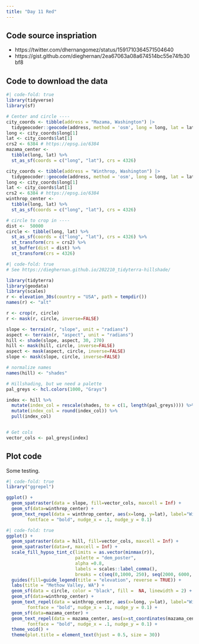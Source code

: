 ```yaml
---
title: "Day 11 Red"
---
```


## Code source inspriation

* https://twitter.com/dhernangomez/status/1591710364571504640
* https://gist.github.com/dieghernan/2ea67063a08a674514bc55e74fb30bf8

## Code to download the data


```r
#| code-fold: true
library(tidyverse)
library(sf)

# Center and circle ----
city_coords <- tibble(address = "Mazama, Washington") |> 
  tidygeocoder::geocode(address, method = 'osm', long = long, lat = lat)
long <- city_coords$long[1]
lat <- city_coords$lat[1]
crs2 <- 6384 # https://epsg.io/6384
mazama_center <-
  tibble(long, lat) %>%
  st_as_sf(coords = c("long", "lat"), crs = 4326)

city_coords <- tibble(address = "Winthrop, Washington") |> 
  tidygeocoder::geocode(address, method = 'osm', long = long, lat = lat)
long <- city_coords$long[1]
lat <- city_coords$lat[1]
crs2 <- 6384 # https://epsg.io/6384
winthrop_center <-
  tibble(long, lat) %>%
  st_as_sf(coords = c("long", "lat"), crs = 4326)

# circle to crop in ----
dist <-  50000
circle <- tibble(long, lat) %>%
  st_as_sf(coords = c("long", "lat"), crs = 4326) %>%
  st_transform(crs = crs2) %>%
  st_buffer(dist = dist) %>%
  st_transform(crs = 4326)
```

```r
#| code-fold: true
# See https://dieghernan.github.io/202210_tidyterra-hillshade/

library(tidyterra)
library(geodata)
library(scales)
r <- elevation_30s(country = "USA", path = tempdir())
names(r) <- "alt"

r <- crop(r, circle)
r <- mask(r, circle, inverse=FALSE)

slope <- terrain(r, "slope", unit = "radians")
aspect <- terrain(r, "aspect", unit = "radians")
hill <- shade(slope, aspect, 30, 270)
hill <- mask(hill, circle, inverse=FALSE)
aspect <- mask(aspect, circle, inverse=FALSE)
slope <- mask(slope, circle, inverse=FALSE)

# normalize names
names(hill) <- "shades"

# Hillshading, but we need a palette
pal_greys <- hcl.colors(1000, "Grays")

index <- hill %>%
  mutate(index_col = rescale(shades, to = c(1, length(pal_greys)))) %>%
  mutate(index_col = round(index_col)) %>%
  pull(index_col)


# Get cols
vector_cols <- pal_greys[index]
```



## Plot code

Some testing.

```r
#| code-fold: true
library("ggrepel")

ggplot() +
  geom_spatraster(data = slope, fill=vector_cols, maxcell = Inf) +
  geom_sf(data=winthrop_center) + 
  geom_text_repel(data = winthrop_center, aes(x=long, y=lat), label="Winthrop", 
        fontface = "bold", nudge_x = .1, nudge_y = 0.1)
```

```r
#| code-fold: true
ggplot() +
  geom_spatraster(data = hill, fill=vector_cols, maxcell = Inf) +
  geom_spatraster(data=r, maxcell = Inf) +
  scale_fill_hypso_tint_c(limits = as.vector(minmax(r)), 
                          palette = "dem_poster",
                          alpha =0.8,
                          labels = scales::label_comma(),
                          breaks = c(seq(0,1000, 250), seq(2000, 6000, 1000))) +
  guides(fill=guide_legend(title = "elevation", reverse = TRUE)) +
  labs(title = "Methow Valley, WA") +
  geom_sf(data = circle, color = "black", fill =  NA, linewidth = 2) +
  geom_sf(data=winthrop_center) + 
  geom_text_repel(data = winthrop_center, aes(x=long, y=lat), label="Winthrop", 
        fontface = "bold", nudge_x = .1, nudge_y = 0.1) +
  geom_sf(data=mazama_center) + 
  geom_text_repel(data = mazama_center, aes(x=st_coordinates(mazama_center)[1], y=st_coordinates(mazama_center)[2]), label="Mazama", 
        fontface = "bold", nudge_x = .1, nudge_y = 0.1) +
  theme_void() +
  theme(plot.title = element_text(hjust = 0.5, size = 30))
```